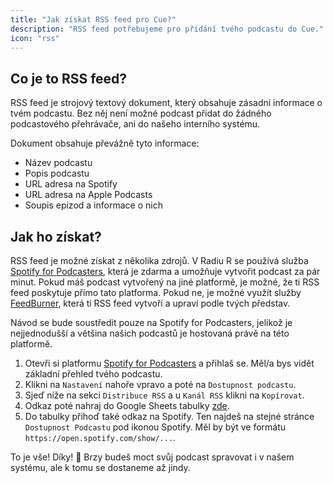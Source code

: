 ```yaml
---
title: "Jak získat RSS feed pro Cue?"
description: "RSS feed potřebujeme pro přidání tvého podcastu do Cue."
icon: "rss"
---
```


## Co je to RSS feed?

RSS feed je strojový textový dokument, který obsahuje zásadní informace o tvém podcastu. Bez něj není možné podcast
přidat do žádného podcastového přehrávače, ani do našeho interního systému.

Dokument obsahuje převážně tyto informace:

- Název podcastu
- Popis podcastu
- URL adresa na Spotify
- URL adresa na Apple Podcasts
- Soupis epizod a informace o nich

## Jak ho získat?

RSS feed je možné získat z několika zdrojů. V Radiu R se používá služba
[Spotify for Podcasters](https://podcasters.spotify.com/), která je zdarma a umožňuje vytvořit podcast za pár minut.
Pokud máš podcast vytvořený na jiné platformě, je možné, že ti RSS feed poskytuje přímo tato platforma. Pokud ne, je
možné využít služby [FeedBurner](https://feedburner.google.com/), která ti RSS feed vytvoří a upraví podle tvých
představ.

Návod se bude soustředit pouze na Spotify for Podcasters, jelikož je nejjednodušší a většina našich podcastů je
hostovaná právě na této platformě.

1. Otevři si platformu [Spotify for Podcasters](https://podcasters.spotify.com/) a přihlaš se. Měl/a bys vidět základní
   přehled tvého podcastu.
2. Klikni na `Nastavení` nahoře vpravo a poté na `Dostupnost podcastu`.
3. Sjeď níže na sekci `Distribuce RSS` a u `Kanál RSS` klikni na `Kopírovat`.
4. Odkaz poté nahraj do Google Sheets tabulky
   [zde](https://docs.google.com/spreadsheets/d/1bngx4ZjL5IsYh5JOSYvMutL386Cnbh--O1QbJ9UEJAM/edit#gid=0).
5. Do tabulky přihoď také odkaz na Spotify. Ten najdeš na stejné stránce `Dostupnost Podcastu` pod ikonou Spotify. Měl by být ve formátu `https://open.spotify.com/show/...`.

To je vše! Díky! 🎉 Brzy budeš moct svůj podcast spravovat i v našem systému, ale k tomu se dostaneme až jindy. 